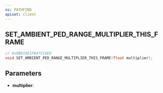 ```yaml
---
ns: PATHFIND
apiset: client
---
```

## SET_AMBIENT_PED_RANGE_MULTIPLIER_THIS_FRAME

```c
// 0x0B919E1FB47CC4E0
void SET_AMBIENT_PED_RANGE_MULTIPLIER_THIS_FRAME(float multiplier);
```


## Parameters
* **multiplier**: